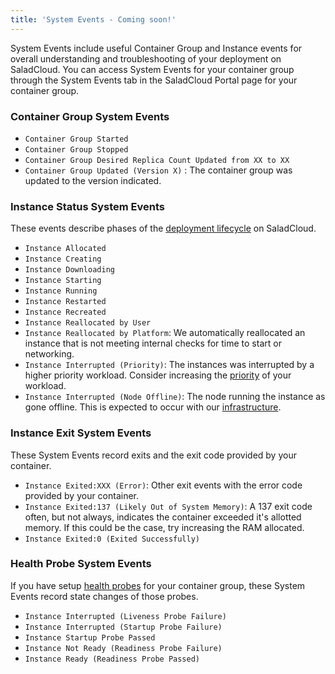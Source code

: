 ```yaml
---
title: 'System Events - Coming soon!'
---
```


System Events include useful Container Group and Instance events for overall understanding and troubleshooting of your
deployment on SaladCloud. You can access System Events for your container group through the System Events tab in the
SaladCloud Portal page for your container group.

### Container Group System Events

- `Container Group Started`
- `Container Group Stopped`
- `Container Group Desired Replica Count Updated from XX to XX`
- `Container Group Updated (Version X)` : The container group was updated to the version indicated.

### Instance Status System Events

These events describe phases of the
[deployment lifecycle](https://docs.salad.com/products/sce/container-groups/deployment-lifecycle) on SaladCloud.

- `Instance Allocated`
- `Instance Creating`
- `Instance Downloading`
- `Instance Starting`
- `Instance Running`
- `Instance Restarted`
- `Instance Recreated`
- `Instance Reallocated by User`
- `Instance Reallocated by Platform`: We automatically reallocated an instance that is not meeting internal checks for
  time to start or networking.
- `Instance Interrupted (Priority)`: The instances was interrupted by a higher priority workload. Consider increasing
  the
  [priority](https://docs.salad.com/products/sce/container-groups/billing-and-pricing/priority-pricing#priority-levels)
  of your workload.
- `Instance Interrupted (Node Offline)`: The node running the instance as gone offline. This is expected to occur with
  our
  [infrastructure](https://docs.salad.com/products/sce/container-groups/billing-and-pricing/priority-pricing#saladcloud-infrastructure).

### Instance Exit System Events

These System Events record exits and the exit code provided by your container.

- `Instance Exited:XXX (Error)`: Other exit events with the error code provided by your container.
- `Instance Exited:137 (Likely Out of System Memory)`: A 137 exit code often, but not always, indicates the container
  exceeded it's allotted memory. If this could be the case, try increasing the RAM allocated.
- `Instance Exited:0 (Exited Successfully)`

### Health Probe System Events

If you have setup [health probes](https://docs.salad.com/products/sce/container-groups/health-probes/health-probes) for
your container group, these System Events record state changes of those probes.

- `Instance Interrupted (Liveness Probe Failure)`
- `Instance Interrupted (Startup Probe Failure)`
- `Instance Startup Probe Passed`
- `Instance Not Ready (Readiness Probe Failure)`
- `Instance Ready (Readiness Probe Passed)`
